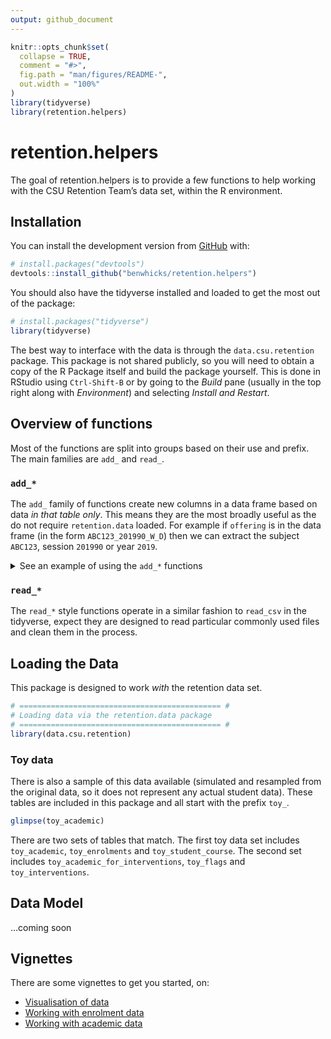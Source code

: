 ```yaml
---
output: github_document
---
```


<!-- README.md is generated from README.Rmd. Please edit that file -->

```r
knitr::opts_chunk$set(
  collapse = TRUE,
  comment = "#>",
  fig.path = "man/figures/README-",
  out.width = "100%"
)
library(tidyverse)
library(retention.helpers)
```

# retention.helpers

<!-- badges: start -->
<!-- badges: end -->

The goal of retention.helpers is to provide a few functions to help working with the CSU Retention Team's data set, within the R environment.

## Installation

You can install the development version from [GitHub](https://github.com/) with:

``` r
# install.packages("devtools")
devtools::install_github("benwhicks/retention.helpers")
```

You should also have the tidyverse installed and loaded to get the most out of the package:

``` r
# install.packages("tidyverse")
library(tidyverse)
```

The best way to interface with the data is through the `data.csu.retention` package. This package is not shared publicly, so you will need to obtain a copy of the R Package itself and build the package yourself. This is done in RStudio using `Ctrl-Shift-B` or by going to the _Build_ pane (usually in the top right along with _Environment_) and selecting _Install and Restart_. 

## Overview of functions

Most of the functions are split into groups based on their use and prefix. The main families are `add_` and `read_`.

### `add_*`

The `add_` family of functions create new columns in a data frame based on data *in that table only*. This means they are the most broadly useful as the do not require `retention.data` loaded. For example if `offering` is in the data frame (in the form `ABC123_201990_W_D`) then we can extract the subject `ABC123`, session `201990` or year `2019`. 

<details><summary>See an example of using the `add_*` functions</summary>
``` r
# Given some data with offering
dat_with_offering <- tibble(
  offering = c("MTH100_189030_P_D", "PHL105_189060_B_I")
)

dat_with_offering

# Add in subject and year from offering
dat_with_offering %>% 
  add_subject_from_offering() %>% 
  add_year_from_offering()
```
</details>

### `read_*`

The `read_*` style functions operate in a similar fashion to `read_csv` in the tidyverse, expect they are designed to read particular commonly used files and clean them in the process. 


## Loading the Data

This package is designed to work _with_ the retention data set. 

```r
# ============================================= #
# Loading data via the retention.data package
# ============================================= #
library(data.csu.retention)
```

### Toy data

There is also a sample of this data available (simulated and resampled from the original data, so it does not represent any actual student data). These tables are included in this package and all start with the prefix `toy_`.

``` r
glimpse(toy_academic)
```

There are two sets of tables that match. The first toy data set includes `toy_academic`, `toy_enrolments` and `toy_student_course`. The second set includes `toy_academic_for_interventions`, `toy_flags` and `toy_interventions`. 

## Data Model

...coming soon

## Vignettes

There are some vignettes to get you started, on:

* [Visualisation of data](articles/Visualisation.html)
* [Working with enrolment data](articles/Working-with-enrolments.html)
* [Working with academic data](articles/Working-with-academic-data.html)
